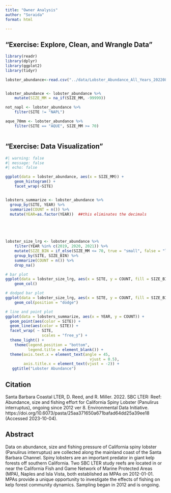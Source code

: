 ```yaml
---
title: "Owner Analysis"
author: "Soraida"
format: html

---
```


## “Exercise: Explore, Clean, and Wrangle Data”

```r
library(readr)
library(dplyr)
library(ggplot2)
library(tidyr)

lobster_abundance<-read.csv("../data/Lobster_Abundance_All_Years_20220829.csv")


lobster_abundance <- lobster_abundance %>% 
    mutate(SIZE_MM = na_if(SIZE_MM, -99999))

not_napl <- lobster_abundance %>% 
    filter(SITE != "NAPL")

aque_70mm <- lobster_abundance %>% 
    filter(SITE == "AQUE", SIZE_MM >= 70)



```

## “Exercise: Data Visualization”

```r
#| warning: false
#| message: false
#| echo: false

ggplot(data = lobster_abundance, aes(x = SIZE_MM)) +
    geom_histogram() +
    facet_wrap(~SITE)


lobsters_summarize <- lobster_abundance %>% 
  group_by(SITE, YEAR) %>% 
  summarize(COUNT = n()) %>%
  mutate(YEAR=as.factor(YEAR))  ##this eliminates the decimals



  

lobster_size_lrg <- lobster_abundance %>% 
    filter(YEAR %in% c(2019, 2020, 2021)) %>% 
    mutate(SIZE_BIN = if_else(SIZE_MM <= 70, true = "small", false = "large")) %>% 
    group_by(SITE, SIZE_BIN) %>%
    summarize(COUNT = n()) %>%
    drop_na()

# bar plot
ggplot(data = lobster_size_lrg, aes(x = SITE, y = COUNT, fill = SIZE_BIN)) +
    geom_col()

# dodged bar plot
ggplot(data = lobster_size_lrg, aes(x = SITE, y = COUNT, fill = SIZE_BIN)) +
    geom_col(position = "dodge")


```


```r
# line and point plot
ggplot(data = lobsters_summarize, aes(x = YEAR, y = COUNT)) +
  geom_point(aes(color = SITE)) +
  geom_line(aes(color = SITE)) + 
  facet_wrap( ~ SITE,
                scales = "free_y") + 
  theme_light() +
    theme(legend.position = "bottom",
          legend.title = element_blank()) +
  theme(axis.text.x = element_text(angle = 45,
                                     vjust = 0.5),
        axis.title.x = element_text(vjust = -2)) +
   ggtitle("Lobster Abundance")
```

## Citation 

Santa Barbara Coastal LTER, D. Reed, and R. Miller. 2022. SBC LTER: Reef: Abundance, size and fishing effort for California Spiny Lobster (Panulirus interruptus), ongoing since 2012 ver 8. Environmental Data Initiative. https://doi.org/10.6073/pasta/25aa371650a671bafad64dd25a39ee18 (Accessed 2023-10-04).

## Abstract

Data on abundance, size and fishing pressure of California spiny lobster (Panulirus interruptus) are collected along the mainland coast of the Santa Barbara Channel. Spiny lobsters are an important predator in giant kelp forests off southern California. Two SBC LTER study reefs are located in or near the California Fish and Game Network of Marine Protected Areas (MPA), Naples and Isla Vista, both established as MPAs on 2012-01-01. MPAs provide a unique opportunity to investigate the effects of fishing on kelp forest community dynamics. Sampling began in 2012 and is ongoing.

















